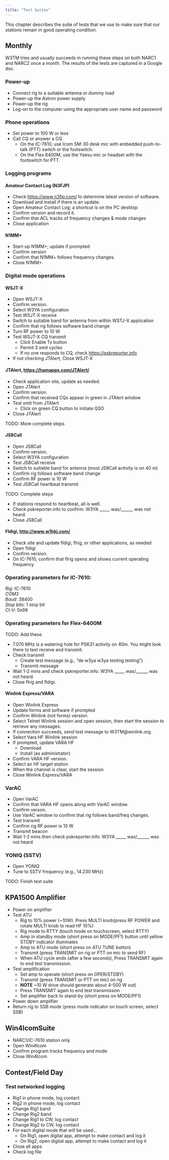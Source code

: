 ```yaml
---
title: "Test Suites"
---
```


This chapter describes the suite of tests that we use to make sure that our stations remain in good operating condition.

## Monthly

W3TM tries and usually succeeds in running these steps on both NARC1 and NARC2 once a month.
The results of the tests are captured in a Google doc.

### Power-up

- Connect rig to a suitable antenna or dummy load
- Power-up the Astron power supply
- Power-up the rig
- Log-on to the computer using the appropriate user name and password

### Phone operations

- Set power to 100 W or less
- Call CQ or answer a CQ
  - On the IC-7610, use Icom SM-30 desk mic with embedded push-to-talk (PTT) switch or the footswitch.
  - On the Flex 6400M, use the Yaesu mic or headset with the footswitch for PTT.
  
### Logging programs

#### Amateur Contact Log (N3FJP)

- Check <https://www.n3fjp.com/> to determine latest version of software.
- Download and install if there is an update.
- Open Amateur Contact Log; a shortcut is on the PC desktop
- Confirm version and record it.
- Confirm that ACL tracks of frequency changes & mode changes
- Close application

#### N1MM+

- Start-up N1MM+; update if prompted
- Confirm version
- Confirm that N1MM+ follows frequency changes.
- Close N1MM+.

### Digital mode operations

#### WSJT-X

- Open WSJT-X
- Confirm version.
- Select W3YA configuration
- Test WSJT-X receive
- Switch to suitable band for antenna from within WSTJ-X application
- Confirm that rig follows software band change
- Turn RF power to 10 W
- Test WSJT-X CQ transmit
  - Click Enable Tx button
  - Permit 3 xmit cycles
  - If no one responds to CQ, check <https://pskreporter.info>
- If not checking JTAlert, Close WSJT-X

#### JTAlert, <https://hamapps.com/JTAlert/>

- Check application site, update as needed.
- Open JTAlert
- Confirm version.
- Confirm that received CQs appear in green in JTAlert window
- Test xmit from JTAlert
  - Click on green CQ button to initiate QSO
- Close JTAlert

::: {.callout-note}

TODO: More complete steps

:::

#### JS8Call

- Open JS8Call
- Confirm version.
- Select W3YA configuration
- Test JS8Call receive
- Switch to suitable band for antenna (most JS8Call activity is on 40 m)
- Confirm rig follows software band change
- Confirm RF power is 10 W
-   Test JS8Call heartbeat transmit

::: {.callout-note}

TODO: Complete steps

:::

- If stations respond to heartbeat, all is well.
- Check pskreporter.info to confirm: W3YA _____ was/______ was not heard.
- Close JS8Call

#### Fldigi, <http://www.w1hkj.com/>

- Check site and update fldigi, flrig, or other applications, as needed
- Open fldigi
- Confirm version.
- On IC-7610, confirm that flrig opens and shows current operating frequency

::: {.callout-tip}
### Operating parameters for IC-7610:

*Rig*: IC-7610</br>
*COM3*</br>
*Baud*: 38400</br>
*Stop bits*: 1 stop bit</br>
*CI-V*: 0x98
:::

::: {.callout-tip}
### Operating parameters for Flex-6400M

TODO: Add these.

:::

- 7.070 MHz is a watering hole for PSK31 activity on 40m. You might look there to test receive and transmit.
- Check transmit
    - Create test message (e.g., “de w3ya w3ya testing testing”)
    - Transmit message
- Wait 1-2 mins and check pskreporter.info: W3YA _____ was/______ was not heard.
- Close flrig and fldigi.

#### Winlink Express/VARA

- Open Winlink Express
- Update forms and software if prompted
- Confirm Winlink (not forms) version.
- Select Telnet Winlink session and open session, then start the session to retrieve any messages.
- If connection succeeds, send test message to W3TM@winlink.org.
- Select Vara HF Winlink session
- If prompted, update VARA HF
  - Download
  - Install (as administrator)
- Confirm VARA HF version.
- Select an HF target station
- When the channel is clear, start the session
- Close Winlink Express/VARA

### VarAC

- Open VarAC
- Confirm that VARA HF opens along with VarAC window.
- Confirm verson.
- Use VarAC window to confirm that rig follows band/freq changes.
- Test transmit
- Confirm rig RF power is 10 W
- Transmit beacon
- Wait 1-2 mins then check pskreporter.info: W3YA _____ was/______ was not heard

### YONIQ (SSTV)

- Open YONIQ
- Tune to SSTV frequency (e.g., 14.230 MHz)

::: {.callout-note}
TODO: Finish test suite
:::

## KPA1500 Amplifier

- Power on amplifier
- Test ATU
  - Rig to 10% power (~10W). Press MULTI knob(press RF POWER and rotate MULTI knob to read HF 10%)
  - Rig mode to RTTY (touch mode on touchscreen, select RTTY)
  - Amp in standby mode (short press on MODE/PF1) button until yellow STDBY  indicator illuminates
  - Amp to ATU mode (short press on ATU TUNE button)
  - Transmit (press TRANSMIT on rig or PTT on mic to send RF)
  - When ATU cycle ends (after a few seconds), Press TRANSMIT again to end test transmission.
- Test amplification
  - Set amp to operate (short press on OPER/STDBY)
  - Transmit (press TRANSMIT or PTT on mic) on rig 
  - **NOTE** ~10 W drive should generate about 4-500 W out)
  - Press TRANSMIT again to end test transmission
  - Set amplifier back to stand-by (short press on MODE/PF1)
- Power down amplifier
- Return rig to SSB mode (press mode indicator on touch screen, select SSB)

## Win4IcomSuite

- NARC1/IC-7610 station only
- Open Win4Icom
- Confirm program tracks frequency and mode
- Close Win4Icom

## Contest/Field Day

### Test networked logging

- Rig1 in phone mode, log contact
- Rig2 in phone mode, log contact
- Change Rig1 band
- Change Rig2 band
- Change Rig1 to CW, log contact
- Change Rig2 to CW, log contact
- For each digital mode that will be used...
  - On Rig1, open digital app, attempt to make contact and log it
  - On Rig2, open digital app, attempt to make contact and log it
- Close all apps
- Check log file
